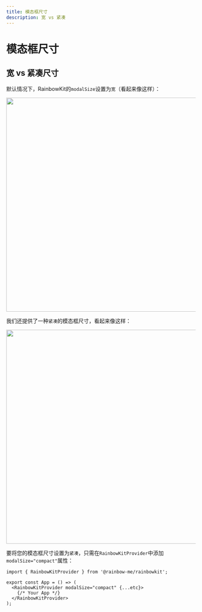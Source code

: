 ```yaml
---
title: 模态框尺寸
description: 宽 vs 紧凑
---
```


# 模态框尺寸

## 宽 vs 紧凑尺寸

默认情况下，RainbowKit的`modalSize`设置为`宽`（看起来像这样）：

<Img src="/modal-default.png" height="569" width="1029" />

我们还提供了一种`紧凑`的模态框尺寸，看起来像这样：

<Img src="/modal-compact.png" height="569" width="1029" />

要将您的模态框尺寸设置为`紧凑`，只需在`RainbowKitProvider`中添加`modalSize="compact"`属性：

```tsx
import { RainbowKitProvider } from '@rainbow-me/rainbowkit';

export const App = () => (
  <RainbowKitProvider modalSize="compact" {...etc}>
    {/* Your App */}
  </RainbowKitProvider>
);
```
